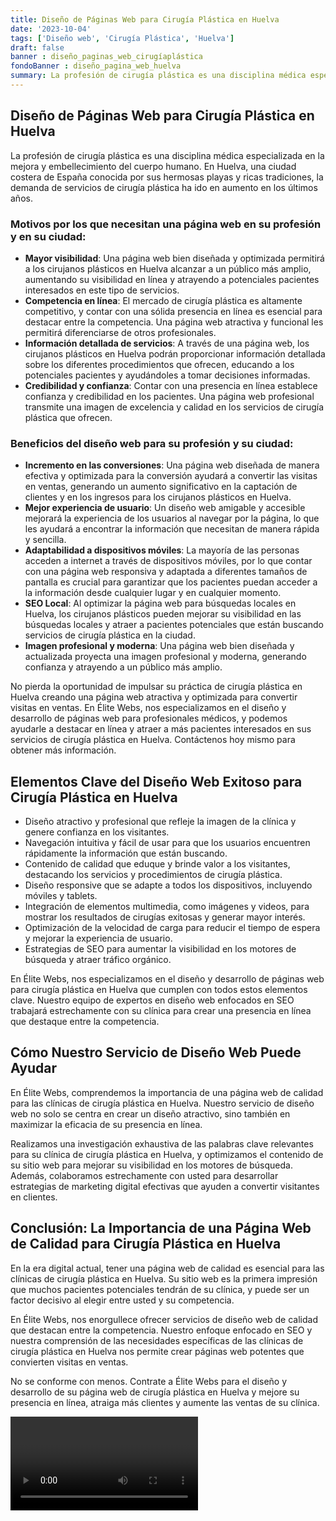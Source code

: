 ```yaml
---
title: Diseño de Páginas Web para Cirugía Plástica en Huelva
date: '2023-10-04'
tags: ['Diseño web', 'Cirugía Plástica', 'Huelva']
draft: false
banner : diseño_paginas_web_cirugíaplástica
fondoBanner : diseño_pagina_web_huelva
summary: La profesión de cirugía plástica es una disciplina médica especializada en la mejora y embellecimiento del cuerpo humano. En Huelva, una ciudad costera de España conocida por sus hermosas playas y ricas tradiciones, la demanda de servicios de cirugía plástica ha ido en aumento en los últimos años. 
---
```


## Diseño de Páginas Web para Cirugía Plástica en Huelva

La profesión de cirugía plástica es una disciplina médica especializada en la mejora y embellecimiento del cuerpo humano. En Huelva, una ciudad costera de España conocida por sus hermosas playas y ricas tradiciones, la demanda de servicios de cirugía plástica ha ido en aumento en los últimos años. 

### Motivos por los que necesitan una página web en su profesión y en su ciudad:

- **Mayor visibilidad**: Una página web bien diseñada y optimizada permitirá a los cirujanos plásticos en Huelva alcanzar a un público más amplio, aumentando su visibilidad en línea y atrayendo a potenciales pacientes interesados en este tipo de servicios.
- **Competencia en línea**: El mercado de cirugía plástica es altamente competitivo, y contar con una sólida presencia en línea es esencial para destacar entre la competencia. Una página web atractiva y funcional les permitirá diferenciarse de otros profesionales.
- **Información detallada de servicios**: A través de una página web, los cirujanos plásticos en Huelva podrán proporcionar información detallada sobre los diferentes procedimientos que ofrecen, educando a los potenciales pacientes y ayudándoles a tomar decisiones informadas.
- **Credibilidad y confianza**: Contar con una presencia en línea establece confianza y credibilidad en los pacientes. Una página web profesional transmite una imagen de excelencia y calidad en los servicios de cirugía plástica que ofrecen.

### Beneficios del diseño web para su profesión y su ciudad:

- **Incremento en las conversiones**: Una página web diseñada de manera efectiva y optimizada para la conversión ayudará a convertir las visitas en ventas, generando un aumento significativo en la captación de clientes y en los ingresos para los cirujanos plásticos en Huelva.
- **Mejor experiencia de usuario**: Un diseño web amigable y accesible mejorará la experiencia de los usuarios al navegar por la página, lo que les ayudará a encontrar la información que necesitan de manera rápida y sencilla.
- **Adaptabilidad a dispositivos móviles**: La mayoría de las personas acceden a internet a través de dispositivos móviles, por lo que contar con una página web responsiva y adaptada a diferentes tamaños de pantalla es crucial para garantizar que los pacientes puedan acceder a la información desde cualquier lugar y en cualquier momento.
- **SEO Local**: Al optimizar la página web para búsquedas locales en Huelva, los cirujanos plásticos pueden mejorar su visibilidad en las búsquedas locales y atraer a pacientes potenciales que están buscando servicios de cirugía plástica en la ciudad.
- **Imagen profesional y moderna**: Una página web bien diseñada y actualizada proyecta una imagen profesional y moderna, generando confianza y atrayendo a un público más amplio.

No pierda la oportunidad de impulsar su práctica de cirugía plástica en Huelva creando una página web atractiva y optimizada para convertir visitas en ventas. En Élite Webs, nos especializamos en el diseño y desarrollo de páginas web para profesionales médicos, y podemos ayudarle a destacar en línea y atraer a más pacientes interesados en sus servicios de cirugía plástica en Huelva. Contáctenos hoy mismo para obtener más información.

<GifSeo />

<Cta />

## Elementos Clave del Diseño Web Exitoso para Cirugía Plástica en Huelva

- Diseño atractivo y profesional que refleje la imagen de la clínica y genere confianza en los visitantes.
- Navegación intuitiva y fácil de usar para que los usuarios encuentren rápidamente la información que están buscando.
- Contenido de calidad que eduque y brinde valor a los visitantes, destacando los servicios y procedimientos de cirugía plástica.
- Diseño responsive que se adapte a todos los dispositivos, incluyendo móviles y tablets.
- Integración de elementos multimedia, como imágenes y videos, para mostrar los resultados de cirugías exitosas y generar mayor interés.
- Optimización de la velocidad de carga para reducir el tiempo de espera y mejorar la experiencia de usuario.
- Estrategias de SEO para aumentar la visibilidad en los motores de búsqueda y atraer tráfico orgánico.

En Élite Webs, nos especializamos en el diseño y desarrollo de páginas web para cirugía plástica en Huelva que cumplen con todos estos elementos clave. Nuestro equipo de expertos en diseño web enfocados en SEO trabajará estrechamente con su clínica para crear una presencia en línea que destaque entre la competencia.

## Cómo Nuestro Servicio de Diseño Web Puede Ayudar

En Élite Webs, comprendemos la importancia de una página web de calidad para las clínicas de cirugía plástica en Huelva. Nuestro servicio de diseño web no solo se centra en crear un diseño atractivo, sino también en maximizar la eficacia de su presencia en línea.

Realizamos una investigación exhaustiva de las palabras clave relevantes para su clínica de cirugía plástica en Huelva, y optimizamos el contenido de su sitio web para mejorar su visibilidad en los motores de búsqueda. Además, colaboramos estrechamente con usted para desarrollar estrategias de marketing digital efectivas que ayuden a convertir visitantes en clientes.

## Conclusión: La Importancia de una Página Web de Calidad para Cirugía Plástica en Huelva

En la era digital actual, tener una página web de calidad es esencial para las clínicas de cirugía plástica en Huelva. Su sitio web es la primera impresión que muchos pacientes potenciales tendrán de su clínica, y puede ser un factor decisivo al elegir entre usted y su competencia.

En Élite Webs, nos enorgullece ofrecer servicios de diseño web de calidad que destacan entre la competencia. Nuestro enfoque enfocado en SEO y nuestra comprensión de las necesidades específicas de las clínicas de cirugía plástica en Huelva nos permite crear páginas web potentes que convierten visitas en ventas.

No se conforme con menos. Contrate a Élite Webs para el diseño y desarrollo de su página web de cirugía plástica en Huelva y mejore su presencia en línea, atraiga más clientes y aumente las ventas de su clínica.

<Video />

<CtaBot job='Cirugía Plástica' city='Huelva'/>

<Gmaps query='Huelva+españa+maps' />
